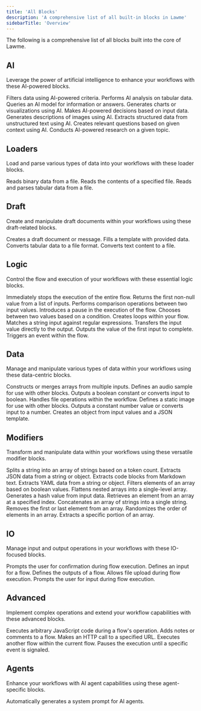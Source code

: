 ```yaml
---
title: 'All Blocks'
description: 'A comprehensive list of all built-in blocks in Lawme'
sidebarTitle: 'Overview'
---
```


The following is a comprehensive list of all blocks built into the core of Lawme.

## AI

Leverage the power of artificial intelligence to enhance your workflows with these AI-powered blocks.

<CardGroup cols={2}>
  <Card title="AI Filter" icon="filter" href="./ai/ai-filter">
    Filters data using AI-powered criteria.
  </Card>
  <Card title="Analyze Table" icon="table" href="./ai/analyze-table">
    Performs AI analysis on tabular data.
  </Card>
  <Card title="Ask AI" icon="question" href="./ai/ask-ai">
    Queries an AI model for information or answers.
  </Card>
  <Card title="Create Chart" icon="chart-bar" href="./ai/create-chart">
    Generates charts or visualizations using AI.
  </Card>
  <Card title="Decision" icon="balance-scale" href="./ai/decision">
    Makes AI-powered decisions based on input data.
  </Card>
  <Card title="Describe Image" icon="image" href="./ai/describe-image">
    Generates descriptions of images using AI.
  </Card>
  <Card title="Extract Data" icon="database" href="./ai/extract-data">
    Extracts structured data from unstructured text using AI.
  </Card>
  <Card title="Generate Questions" icon="question-circle" href="./ai/generate-questions">
    Creates relevant questions based on given context using AI.
  </Card>
  <Card title="Research AI" icon="search" href="./ai/research-ai">
    Conducts AI-powered research on a given topic.
  </Card>
</CardGroup>

## Loaders

Load and parse various types of data into your workflows with these loader blocks.

<CardGroup cols={2}>
  <Card title="Read Binary" icon="file-binary" href="./loaders/read-binary">
    Reads binary data from a file.
  </Card>
  <Card title="Read File" icon="file-arrow-down" href="./loaders/read-file">
    Reads the contents of a specified file.
  </Card>
  <Card title="Read Table" icon="table" href="./loaders/read-table">
    Reads and parses tabular data from a file.
  </Card>
</CardGroup>

## Draft

Create and manipulate draft documents within your workflows using these draft-related blocks.

<CardGroup cols={2}>
  <Card title="Draft" icon="pencil-alt" href="./draft/draft">
    Creates a draft document or message.
  </Card>
  <Card title="Populate Template" icon="file-alt" href="./draft/populate-template">
    Fills a template with provided data.
  </Card>
  <Card title="Table to File" icon="file-excel" href="./draft/table-to-file">
    Converts tabular data to a file format.
  </Card>
  <Card title="Text to File" icon="file-alt" href="./draft/text-to-file">
    Converts text content to a file.
  </Card>
</CardGroup>


## Logic

Control the flow and execution of your workflows with these essential logic blocks.

<CardGroup cols={2}>
  <Card title="Abort Flow" icon="stop" href="./logic/abort-flow">
    Immediately stops the execution of the entire flow.
  </Card>
  <Card title="Coalesce" icon="code-merge" href="./logic/coalesce">
    Returns the first non-null value from a list of inputs.
  </Card>
  <Card title="Compare" icon="not-equal" href="./logic/compare">
    Performs comparison operations between two input values.
  </Card>
  <Card title="Delay" icon="clock" href="./logic/delay">
    Introduces a pause in the execution of the flow.
  </Card>
  <Card title="If/Else" icon="code-fork" href="./logic/if-else">
    Chooses between two values based on a condition.
  </Card>
  <Card title="Loop Controller" icon="rotate" href="./logic/loop-controller">
    Creates loops within your flow.
  </Card>
  <Card title="Match" icon="equals" href="./logic/match">
    Matches a string input against regular expressions.
  </Card>
  <Card title="Passthrough" icon="right-left" href="./logic/passthrough">
    Transfers the input value directly to the output.
  </Card>
  <Card title="Race Inputs" icon="flag-checkered" href="./logic/race-inputs">
    Outputs the value of the first input to complete.
  </Card>
  <Card title="Raise Event" icon="bell" href="./logic/raise-event">
    Triggers an event within the flow.
  </Card>
</CardGroup>

## Data

Manage and manipulate various types of data within your workflows using these data-centric blocks.

<CardGroup cols={2}>
  <Card title="Array" icon="layer-group" href="./data/array">
    Constructs or merges arrays from multiple inputs.
  </Card>
  <Card title="Audio" icon="volume-high" href="./data/audio">
    Defines an audio sample for use with other blocks.
  </Card>
  <Card title="Bool" icon="toggle-on" href="./data/bool">
    Outputs a boolean constant or converts input to boolean.
  </Card>
  <Card title="File" icon="file" href="./data/file">
    Handles file operations within the workflow.
  </Card>
  <Card title="Image" icon="image" href="./data/image">
    Defines a static image for use with other blocks.
  </Card>
  <Card title="Number" icon="hashtag" href="./data/number">
    Outputs a constant number value or converts input to a number.
  </Card>
  <Card title="Object" icon="cube" href="./data/object">
    Creates an object from input values and a JSON template.
  </Card>
</CardGroup>

## Modifiers

Transform and manipulate data within your workflows using these versatile modifier blocks.

<CardGroup cols={2}>
  <Card title="Chunk" icon="puzzle-piece" href="./modifiers/chunk">
    Splits a string into an array of strings based on a token count.
  </Card>
  <Card title="Extract JSON" icon="code" href="./modifiers/extract-json">
    Extracts JSON data from a string or object.
  </Card>
  <Card title="Extract Markdown Code Blocks" icon="code" href="./modifiers/extract-markdown-code-blocks">
    Extracts code blocks from Markdown text.
  </Card>
  <Card title="Extract YAML" icon="file-code" href="./modifiers/extract-yaml">
    Extracts YAML data from a string or object.
  </Card>
  <Card title="Filter" icon="filter" href="./modifiers/filter">
    Filters elements of an array based on boolean values.
  </Card>
  <Card title="Flatten" icon="layer-group" href="./modifiers/flatten">
    Flattens nested arrays into a single-level array.
  </Card>
  <Card title="Hash" icon="hashtag" href="./modifiers/hash">
    Generates a hash value from input data.
  </Card>
  <Card title="Index" icon="list-ol" href="./modifiers/index">
    Retrieves an element from an array at a specified index.
  </Card>
  <Card title="Join" icon="link" href="./modifiers/join">
    Concatenates an array of strings into a single string.
  </Card>
  <Card title="Pop" icon="arrow-up-from-bracket" href="./modifiers/pop">
    Removes the first or last element from an array.
  </Card>
  <Card title="Shuffle" icon="random" href="./modifiers/shuffle">
    Randomizes the order of elements in an array.
  </Card>
  <Card title="Slice" icon="cut" href="./modifiers/slice">
    Extracts a specific portion of an array.
  </Card>
</CardGroup>

## IO

Manage input and output operations in your workflows with these IO-focused blocks.

<CardGroup cols={2}>
  <Card title="Confirm" icon="check-circle" href="./io/confirm">
    Prompts the user for confirmation during flow execution.
  </Card>
  <Card title="Input" icon="arrow-right-to-bracket" href="./io/input">
    Defines an input for a flow.
  </Card>
  <Card title="Output" icon="arrow-right-from-bracket" href="./io/output">
    Defines the outputs of a flow.
  </Card>
  <Card title="Upload File" icon="file-upload" href="./io/upload-file">
    Allows file upload during flow execution.
  </Card>
  <Card title="User Input" icon="keyboard" href="./io/user-input">
    Prompts the user for input during flow execution.
  </Card>
</CardGroup>

## Advanced

Implement complex operations and extend your workflow capabilities with these advanced blocks.

<CardGroup cols={2}>
  <Card title="Code" icon="code" href="./advanced/code">
    Executes arbitrary JavaScript code during a flow's operation.
  </Card>
  <Card title="Comment" icon="comment-dots" href="./advanced/comment">
    Adds notes or comments to a flow.
  </Card>
  <Card title="HTTP Call" icon="globe" href="./advanced/http-call">
    Makes an HTTP call to a specified URL.
  </Card>
  <Card title="Subflow" icon="diagram-project" href="./advanced/subflow">
    Executes another flow within the current flow.
  </Card>
  <Card title="Wait For Event" icon="hourglass" href="./advanced/wait-for-event">
    Pauses the execution until a specific event is signaled.
  </Card>
</CardGroup>

## Agents

Enhance your workflows with AI agent capabilities using these agent-specific blocks.

<CardGroup cols={2}>
  <Card title="Auto System Prompt" icon="robot" href="./agents/auto-system-prompt">
    Automatically generates a system prompt for AI agents.
  </Card>
</CardGroup>

